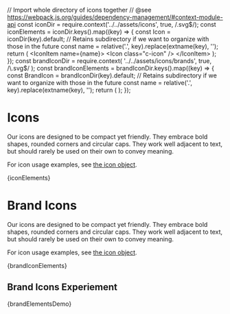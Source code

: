// Import whole directory of icons together
// @see https://webpack.js.org/guides/dependency-management/#context-module-api
const iconDir = require.context('../../assets/icons', true, /\.svg$/);
const iconElements = iconDir.keys().map((key) => {
  const Icon = iconDir(key).default;
  // Retains subdirectory if we want to organize with those in the future
  const name = relative('.', key).replace(extname(key), '');
  return (
    <IconItem name={name}>
      <Icon class="c-icon" />
    </IconItem>
  );
});
const brandIconDir = require.context(
  '../../assets/icons/brands',
  true,
  /\.svg$/
);
const brandIconElements = brandIconDir.keys().map((key) => {
  const BrandIcon = brandIconDir(key).default;
  // Retains subdirectory if we want to organize with those in the future
  const name = relative('.', key).replace(extname(key), '');
  return (
    <IconItem name={name}>
      <BrandIcon class="c-icon" />
    </IconItem>
  );
});

<Meta title="Design/Icons" />

# Icons

Our icons are designed to be compact yet friendly. They embrace bold shapes, rounded corners and circular caps. They work well adjacent to text, but should rarely be used on their own to convey meaning.

For icon usage examples, see [the icon object](/?path=/docs/components-icon--basic).

<IconGallery>{iconElements}</IconGallery>

# Brand Icons

Our icons are designed to be compact yet friendly. They embrace bold shapes, rounded corners and circular caps. They work well adjacent to text, but should rarely be used on their own to convey meaning.

For icon usage examples, see [the icon object](/?path=/docs/components-icon--basic).

<BrandIconGallery>{brandIconElements}</BrandIconGallery>

## Brand Icons Experiement

<Preview>
  <Story name="Brand Elements" height="400px">
    {brandElementsDemo}
  </Story>
</Preview>
